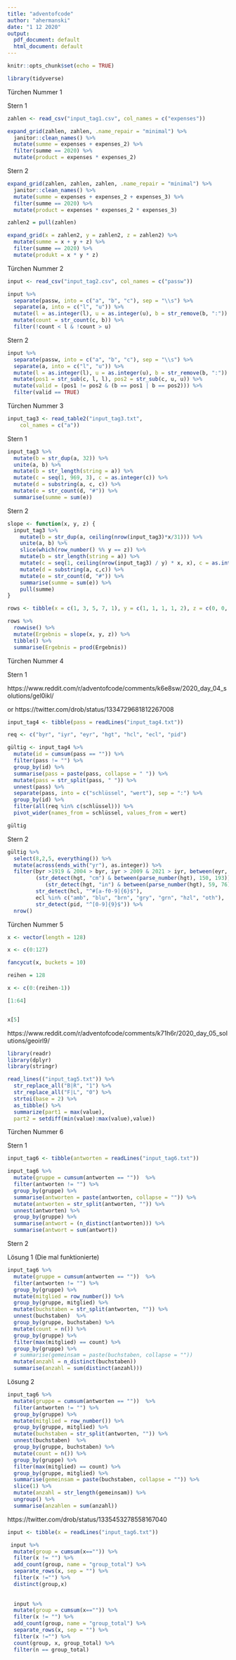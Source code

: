 ```yaml
---
title: "adventofcode"
author: "ahermanski"
date: "1 12 2020"
output:
  pdf_document: default
  html_document: default
---
```


```r
knitr::opts_chunk$set(echo = TRUE)
```

```r
library(tidyverse)
```

Türchen Nummer 1

Stern 1

```r
zahlen <- read_csv("input_tag1.csv", col_names = c("expenses"))
```

```r
expand_grid(zahlen, zahlen, .name_repair = "minimal") %>% 
  janitor::clean_names() %>% 
  mutate(summe = expenses + expenses_2) %>% 
  filter(summe == 2020) %>% 
  mutate(product = expenses * expenses_2)
```

Stern 2

```r
expand_grid(zahlen, zahlen, zahlen, .name_repair = "minimal") %>% 
  janitor::clean_names() %>% 
  mutate(summe = expenses + expenses_2 + expenses_3) %>% 
  filter(summe == 2020) %>% 
  mutate(product = expenses * expenses_2 * expenses_3)
```

```r
zahlen2 = pull(zahlen)

expand_grid(x = zahlen2, y = zahlen2, z = zahlen2) %>% 
  mutate(summe = x + y + z) %>% 
  filter(summe == 2020) %>% 
  mutate(produkt = x * y * z)
```

Türchen Nummer 2

```r
input <- read_csv("input_tag2.csv", col_names = c("passw"))
```

```r
input %>% 
  separate(passw, into = c("a", "b", "c"), sep = "\\s") %>% 
  separate(a, into = c("l", "u")) %>% 
  mutate(l = as.integer(l), u = as.integer(u), b = str_remove(b, ":")) %>% 
  mutate(count = str_count(c, b)) %>% 
  filter(!count < l & !count > u)
```

Stern 2

```r
input %>% 
  separate(passw, into = c("a", "b", "c"), sep = "\\s") %>% 
  separate(a, into = c("l", "u")) %>% 
  mutate(l = as.integer(l), u = as.integer(u), b = str_remove(b, ":")) %>% 
  mutate(pos1 = str_sub(c, l, l), pos2 = str_sub(c, u, u)) %>% 
  mutate(valid = (pos1 != pos2 & (b == pos1 | b == pos2))) %>% 
  filter(valid == TRUE) 
```

Türchen Nummer 3

```r
input_tag3 <- read_table2("input_tag3.txt", 
    col_names = c("a"))
```

Stern 1

```r
input_tag3 %>% 
  mutate(b = str_dup(a, 32)) %>% 
  unite(a, b) %>% 
  mutate(b = str_length(string = a)) %>% 
  mutate(c = seq(1, 969, 3), c = as.integer(c)) %>% 
  mutate(d = substring(a, c, c)) %>% 
  mutate(e = str_count(d, "#")) %>% 
  summarise(summe = sum(e))
```

Stern 2

```r
slope <- function(x, y, z) {
  input_tag3 %>% 
    mutate(b = str_dup(a, ceiling(nrow(input_tag3)*x/31))) %>% 
    unite(a, b) %>% 
    slice(which(row_number() %% y == z)) %>% 
    mutate(b = str_length(string = a)) %>% 
    mutate(c = seq(1, ceiling(nrow(input_tag3) / y) * x, x), c = as.integer(c)) %>% 
    mutate(d = substring(a, c,c)) %>% 
    mutate(e = str_count(d, "#")) %>% 
    summarise(summe = sum(e)) %>% 
    pull(summe)
}
```

```r
rows <- tibble(x = c(1, 3, 5, 7, 1), y = c(1, 1, 1, 1, 2), z = c(0, 0, 0, 0, 1))

rows %>% 
  rowwise() %>% 
  mutate(Ergebnis = slope(x, y, z)) %>% 
  tibble() %>% 
  summarise(Ergebnis = prod(Ergebnis))
```

Türchen Nummer 4

Stern 1

https://www.reddit.com/r/adventofcode/comments/k6e8sw/2020_day_04_solutions/gel0ikl/

or https://twitter.com/drob/status/1334729681812267008

```r
input_tag4 <- tibble(pass = readLines("input_tag4.txt")) 
```

```r
req <- c("byr", "iyr", "eyr", "hgt", "hcl", "ecl", "pid")

gültig <- input_tag4 %>% 
  mutate(id = cumsum(pass == "")) %>% 
  filter(pass != "") %>% 
  group_by(id) %>% 
  summarise(pass = paste(pass, collapse = " ")) %>% 
  mutate(pass = str_split(pass, " ")) %>% 
  unnest(pass) %>% 
  separate(pass, into = c("schlüssel", "wert"), sep = ":") %>% 
  group_by(id) %>% 
  filter(all(req %in% c(schlüssel))) %>% 
  pivot_wider(names_from = schlüssel, values_from = wert)

gültig
```

Stern 2

```r
gültig %>% 
  select(8,2,5, everything()) %>% 
  mutate(across(ends_with("yr"), as.integer)) %>% 
  filter(byr >1919 & 2004 > byr, iyr > 2009 & 2021 > iyr, between(eyr, 2020, 2030),
         (str_detect(hgt, "cm") & between(parse_number(hgt), 150, 193)) | 
            (str_detect(hgt, "in") & between(parse_number(hgt), 59, 76)),
         str_detect(hcl, "^#[a-f0-9]{6}$"),
         ecl %in% c("amb", "blu", "brn", "gry", "grn", "hzl", "oth"),
         str_detect(pid, "^[0-9]{9}$")) %>% 
  nrow()
```

Türchen Nummer 5

```r
x <- vector(length = 128)

x <- c(0:127)

fancycut(x, buckets = 10)

reihen = 128

x <- c(0:(reihen-1))

[1:64]


x[5]
```

https://www.reddit.com/r/adventofcode/comments/k71h6r/2020_day_05_solutions/geoirl9/

```r
library(readr)
library(dplyr)
library(stringr)

read_lines(("input_tag5.txt")) %>%
  str_replace_all("B|R", "1") %>%
  str_replace_all("F|L", "0") %>%
  strtoi(base = 2) %>%
  as_tibble() %>%
  summarize(part1 = max(value),
  part2 = setdiff(min(value):max(value),value))
```

Türchen Nummer 6

Stern 1

```r
input_tag6 <- tibble(antworten = readLines("input_tag6.txt")) 
```
```r
input_tag6 %>% 
  mutate(gruppe = cumsum(antworten == ""))  %>% 
  filter(antworten != "") %>% 
  group_by(gruppe) %>% 
  summarise(antworten = paste(antworten, collapse = "")) %>% 
  mutate(antworten = str_split(antworten, "")) %>% 
  unnest(antworten) %>% 
  group_by(gruppe) %>% 
  summarise(antwort = (n_distinct(antworten))) %>% 
  summarise(antwort = sum(antwort))
```

Stern 2

Lösung 1 (Die mal funktionierte)

```r
input_tag6 %>% 
  mutate(gruppe = cumsum(antworten == ""))  %>% 
  filter(antworten != "") %>% 
  group_by(gruppe) %>% 
  mutate(mitglied = row_number()) %>% 
  group_by(gruppe, mitglied) %>% 
  mutate(buchstaben = str_split(antworten, "")) %>% 
  unnest(buchstaben)  %>% 
  group_by(gruppe, buchstaben) %>% 
  mutate(count = n()) %>% 
  group_by(gruppe) %>% 
  filter(max(mitglied) == count) %>% 
  group_by(gruppe) %>% 
  # summarise(gemeinsam = paste(buchstaben, collapse = "")) 
  mutate(anzahl = n_distinct(buchstaben)) 
  summarise(anzahl = sum(distinct(anzahl)))
```

Lösung 2

```r
input_tag6 %>% 
  mutate(gruppe = cumsum(antworten == ""))  %>% 
  filter(antworten != "") %>% 
  group_by(gruppe) %>% 
  mutate(mitglied = row_number()) %>% 
  group_by(gruppe, mitglied) %>% 
  mutate(buchstaben = str_split(antworten, "")) %>% 
  unnest(buchstaben)  %>% 
  group_by(gruppe, buchstaben) %>% 
  mutate(count = n()) %>% 
  group_by(gruppe) %>% 
  filter(max(mitglied) == count) %>% 
  group_by(gruppe, mitglied) %>% 
  summarise(gemeinsam = paste(buchstaben, collapse = "")) %>% 
  slice(1) %>% 
  mutate(anzahl = str_length(gemeinsam)) %>% 
  ungroup() %>% 
  summarise(anzahlen = sum(anzahl))
```
https://twitter.com/drob/status/1335453278558167040

```r
input <- tibble(x = readLines("input_tag6.txt"))

 input %>% 
  mutate(group = cumsum(x=="")) %>% 
  filter(x != "") %>% 
  add_count(group, name = "group_total") %>% 
  separate_rows(x, sep = "") %>% 
  filter(x !="") %>% 
  distinct(group,x)
 
 
  input %>% 
  mutate(group = cumsum(x=="")) %>% 
  filter(x != "") %>% 
  add_count(group, name = "group_total") %>% 
  separate_rows(x, sep = "") %>% 
  filter(x !="") %>% 
  count(group, x, group_total) %>% 
  filter(n == group_total)
```



